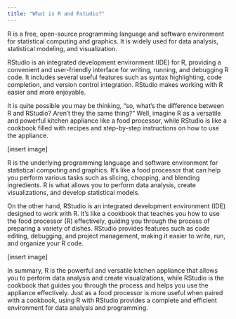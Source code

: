 ```yaml
---
title: "What is R and Rstudio?"
---
```


R is a free, open-source programming language and software environment for statistical computing and graphics. It is widely used for data analysis, statistical modeling, and visualization.  
  
RStudio is an integrated development environment (IDE) for R, providing a convenient and user-friendly interface for writing, running, and debugging R code. It includes several useful features such as syntax highlighting, code completion, and version control integration. RStudio makes working with R easier and more enjoyable.  

It is quite possible you may be thinking, "so, what's the difference between R and RStudio? Aren't they the same thing?" Well, imagine R as a versatile and powerful kitchen appliance like a food processor, while RStudio is like a cookbook filled with recipes and step-by-step instructions on how to use the appliance.


[insert image]


R is the underlying programming language and software environment for statistical computing and graphics. It's like a food processor that can help you perform various tasks such as slicing, chopping, and blending ingredients. R is what allows you to perform data analysis, create visualizations, and develop statistical models.

On the other hand, RStudio is an integrated development environment (IDE) designed to work with R. It's like a cookbook that teaches you how to use the food processor (R) effectively, guiding you through the process of preparing a variety of dishes. RStudio provides features such as code editing, debugging, and project management, making it easier to write, run, and organize your R code.


[insert image]


In summary, R is the powerful and versatile kitchen appliance that allows you to perform data analysis and create visualizations, while RStudio is the cookbook that guides you through the process and helps you use the appliance effectively. Just as a food processor is more useful when paired with a cookbook, using R with RStudio provides a complete and efficient environment for data analysis and programming.  

